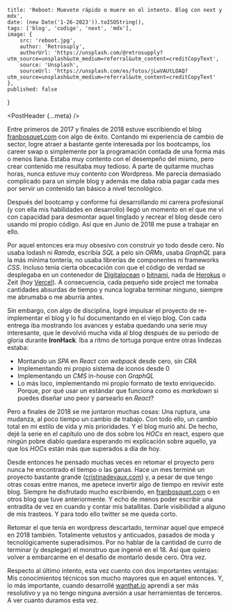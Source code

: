 
	title: 'Reboot: Muevete rápido o muere en el intento. Blog con next y mdx',
	date: (new Date('1-26-2023')).toISOString(),
	tags: ['blog', 'codigo', 'next', 'mdx'],
	image: {
		src: 'reboot.jpg',
		author: 'Retrosuply',
		authorUrl: 'https://unsplash.com/@retrosupply?utm_source=unsplash&utm_medium=referral&utm_content=creditCopyText',
		source: 'Unsplash',
		sourceUrl: 'https://unsplash.com/es/fotos/jLwVAUtLOAQ?utm_source=unsplash&utm_medium=referral&utm_content=creditCopyText'
	},
	published: false
}

<PostHeader {...meta} />

Entre primeros de 2017 y finales de 2018 estuve escribiendo el blog [franbosquet.com](http://franbosquet.com) con algo de éxito. Contando mi experiencia de cambio de sector, logre atraer a bastante gente interesada por los bootcamps, los career swap o simplemente por la programación contada de una forma más o menos llana. Estaba muy contento con el desempeño del mismo, pero crear contenido me resultaba muy tedioso. A parte de quitarme muchas horas, nunca estuve muy contento con Wordpress. Me parecía demasiado complicado para un simple blog y además me daba rabia pagar cada mes por servir un contenido tan básico a nivel tecnológico.

Después del bootcamp y conforme fui desarrollando mi carrera profesional (y con ella mis habilidades en desarrollo) llegó un momento en el que me vi con capacidad para desmontar aquel tinglado y recrear el blog desde cero usando mi propio código. Así que en Junio de 2018 me puse a trabajar en ello.

Por aquel entonces era muy obsesivo con construir yo todo desde cero. No usaba lodash ni *Ramda*, escribía *SQL* a pelo sin *ORMs*, usaba *GraphQL* para la más mínima tontería, no usaba librerías de componentes ni frameworks *CSS*. Incluso tenía cierta obcecación con que el código de verdad se desplegaba en un contenedor de [Digitalocean](http://digitalocean.com) o [bitnami](http://bitnami.com), nada de [Herokus](http://heroku.com) o Zeit (hoy [Vercel](http://vercel.com)). A consecuencia, cada pequeño side project me tomaba cantidades absurdas de tiempo y nunca lograba terminar ninguno, siempre me abrumaba o me aburría antes.

Sin embargo, con algo de disciplina, logré impulsar el proyecto de re-implementar el blog y lo fuí documentando en el viejo blog. Con cada entrega iba mostrando los avances y estaba quedando una serie muy interesante, que le devolvió mucha vida al blog después de su periodo de gloria durante **IronHack**. Iba a ritmo de tortuga porque entre otras lindezas estaba:

- Montando un *SPA* en *React* con *webpack* desde cero, sin *CRA*
- Implementando mi propio sistema de iconos desde 0
- Implementando un *CMS* in-house con *GraphQL*
- Lo más loco, implementando mi propio formato de texto enriquecido. Porque, por qué usar un estándar que funciona como es *markdown* si puedes diseñar uno peor y parsearlo en *React*?

Pero a finales de 2018 se me juntaron muchas cosas: Una ruptura, una mudanza, al poco tiempo un cambio de trabajo. Con todo ello, un cambio total en mi estilo de vida y mis prioridades. Y el blog murió ahí. De hecho, dejé la serie en el capítulo uno de dos sobre los *HOCs* en react, espero que ningún pobre diablo quedara esperando mi explicación sobre aquello, ya que los *HOCs* están más que superados a día de hoy.

Desde entonces he pensado muchas veces en retomar el proyecto pero nunca he encontrado el tiempo o las ganas. Hace un mes terminé un proyecto bastante grande ([cristinadevaux.com](http://cristinadevaux.com)) y, a pesar de que tengo otras cosas entre manos, me apetece invertir algo de tiempo en revivir este blog. Siempre he disfrutado mucho escribiendo, en [franbosquet.com](http://franbosquet.com) o en otros blog que tuve anteriormente. Y echo de menos poder escribir una entradita de vez en cuando y contar mis batallitas. Darle visibilidad a alguno de mis trasteos. Y para todo ello twitter se me queda corto.

Retomar el que tenía en wordpress descartado, terminar aquel que empecé en 2018 también. Totalmente vetustos y anticuados, pasados de moda y tecnológicamente superadisimos. Por no hablar de la cantidad de curro de terminar (y desplegar) el monstruo que ingenié en el 18. Así que quiero volver a embarcarme en el desafío de montarlo desde cero. Otra vez.

Respecto al último intento, esta vez cuento con dos importantes ventajas: Mis conocimientos técnicos son mucho mayores que en aquel entonces. Y, lo más importante, cuando desarrollé [wanthat.io](http://wanthat.io) aprendí a ser más resolutivo y ya no tengo ninguna aversión a usar herramientas de terceros. A ver cuanto duramos esta vez.